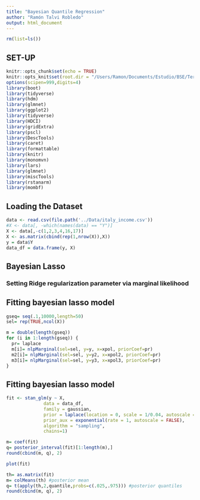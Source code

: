 ```yaml
---
title: "Bayesian Quantile Regression"
author: "Ramón Talvi Robledo"
output: html_document
---
```


```r
rm(list=ls())
```

## **SET-UP**


```r
knitr::opts_chunk$set(echo = TRUE)
knitr::opts_knit$set(root.dir = "/Users/Ramon/Documents/Estudio/BSE/Term_1/Statistical_Modelling_Inference/Part_1_David/Practice_Coding/Assignment_1")
options(scipen=999,digits=4)
library(boot)
library(tidyverse)
library(hdm)
library(glmnet)
library(ggplot2)
library(tidyverse)
library(HDCI)
library(gridExtra)
library(pscl)
library(DescTools)
library(caret)
library(formattable)
library(knitr)
library(monomvn)
library(lars)
library(glmnet)
library(miscTools) 
library(rstanarm)
library(mombf)
```


## Loading the Dataset 

```r
data <- read.csv(file.path('../Data/italy_income.csv'))
#X <- data[, -which(names(data) == "Y")] 
X <- data[,-c(1,2,3,4,16,17)]
X <- as.matrix(cbind(rep(1,nrow(X)),X))
y = data$Y
data_df = data.frame(y, X)
```


## Bayesian Lasso

### Setting Ridge regularization parameter via marginal likelihood

## Fitting bayesian lasso model

```r
gseq= seq(.1,10000,length=50)
sel= rep(TRUE,ncol(X))

m = double(length(gseq))
for (i in 1:length(gseq)) {
  pr= laplace
  m[i]= nlpMarginal(sel=sel, y=y, x=xpol, priorCoef=pr)
  m2[i]= nlpMarginal(sel=sel, y=y2, x=xpol2, priorCoef=pr)
  m3[i]= nlpMarginal(sel=sel, y=y3, x=xpol3, priorCoef=pr)
}
```

## Fitting bayesian lasso model

```r
fit <- stan_glm(y ~ X, 
              data = data_df, 
              family = gaussian, 
              prior = laplace(location = 0, scale = 1/0.04, autoscale = FALSE),
              prior_aux = exponential(rate = 1, autoscale = FALSE),
              algorithm = "sampling",
              chains=1)
```



```r
m= coef(fit)
q= posterior_interval(fit)[1:length(m),]
round(cbind(m, q), 2)
```


```r
plot(fit)
```

```r
th= as.matrix(fit)
m= colMeans(th) #posterior mean
q= t(apply(th,2,quantile,probs=c(.025,.975))) #posterior quantiles
round(cbind(m, q), 2)
```